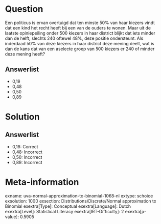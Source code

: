 Question
========

Een politicus is ervan overtuigd dat ten minste 50% van haar kiezers
vindt dat een kind het recht heeft bij een van de ouders te wonen. Maar
uit de laatste opiniepeiling onder 500 kiezers in haar district blijkt
dat iets minder dan de helft, slechts 240 oftewel 48%, deze positie
ondersteunt. Als inderdaad 50% van deze kiezers in haar district deze
mening deelt, wat is dan de kans dat van een aselecte groep van 500
kiezers er 240 of minder deze mening heeft?

Answerlist
----------

* 0,19
* 0,48
* 0,50
* 0,89

Solution
========

Answerlist
----------

* 0,19: Correct
* 0,48: Incorrect
* 0,50: Incorrect
* 0,89: Incorrect

Meta-information
================
exname: uva-normal-approximation-to-binomial-1068-nl
extype: schoice
exsolution: 1000
exsection: Distributions/Discrete/Normal approximation to Binomial
exextra[Type]: Conceptual
exextra[Language]: Dutch
exextra[Level]: Statistical Literacy
exextra[IRT-Difficulty]: 2
exextra[p-value]: 0.5905
